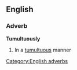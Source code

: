 ==English==
===Adverb===
'''Tumultuously'''
#In a [[tumultuous]] manner
[[Category:English adverbs]]